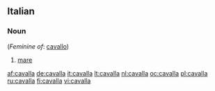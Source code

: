 ==Italian==

===Noun===
{{it-noun|cavall|f|a|e}} (''Feminine of'': [[cavallo]])

# [[mare]]

[[af:cavalla]]
[[de:cavalla]]
[[it:cavalla]]
[[lt:cavalla]]
[[nl:cavalla]]
[[oc:cavalla]]
[[pl:cavalla]]
[[ru:cavalla]]
[[fi:cavalla]]
[[vi:cavalla]]